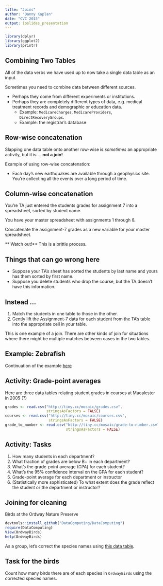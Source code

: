 ```yaml
---
title: "Joins"
author: "Danny Kaplan"
date: "CVC 2015"
output: ioslides_presentation
---
```


```r
library(dplyr)
library(ggplot2)
library(printr)
```

## Combining Two Tables

All of the data verbs we have used up to now take a single data table as an input.

Sometimes you need to combine data between different sources.

* Perhaps they come from different experiments or institutions.
* Perhaps they are completely different types of data, e.g. medical treatment records and demographic or education data.
    - Example: `MedicareCharges`, `MedicareProviders`, `DirectRecoveryGroups`.
    - Example: the registrar's database

## Row-wise concatenation

Slapping one data table onto another row-wise is *sometimes* an appropriate activity, but it is ... **not a join!**

Example of using row-wise concatenation:

* Each day's new earthquakes are available through a geophysics site.  You're collecting all the events over a long period of time.

## Column-wise concatenation

You're TA just entered the students grades for assignment 7 into a spreadsheet, sorted by student name.

You have your master spreadsheet with assignments 1 through 6.

Concatenate the assignment-7 grades as a new variable for your master spreadsheet.


** Watch out!** This is a brittle process. 

## Things that can go wrong here

* Suppose your TA's sheet has sorted the students by last name and yours has them sorted by first name.
* Suppose you delete students who drop the course, but the TA doesn't have this information.

## Instead ...

1. Match the students in one table to those in the other.
2. Gently lift the Assignment-7 data for each student from the TA's table into the appropriate cell in your table.

This is one example of a join. There are other kinds of join for situations where there might be multiple matches between cases in the two tables.

## Example: Zebrafish

Continuation of the example [here](../Wrangling/Zebrafish.html) 


## Activity: Grade-point averages

Here are three data tables relating student grades in courses at Macalester in 2005 (?)

```r
grades <- read.csv("http://tiny.cc/mosaic/grades.csv",
                   stringsAsFactors = FALSE)
courses <- read.csv("http://tiny.cc/mosaic/courses.csv",
                    stringsAsFactors = FALSE)
grade_to_number <- read.csv("http://tiny.cc/mosaic/grade-to-number.csv",
                            stringsAsFactors = FALSE)
```

## Activity: Tasks

1. How many students in each department?
#. What fraction of grades are below B+ in each department?
#. What's the grade-point average (GPA) for each student?
#. What's the 95% confidence interval on the GPA for each student?
#. Grade-point average for each department or instructor
#. (Statistically more sophisticated) To what extent does the grade reflect the student or the department or instructor?

## Joining for cleaning

Birds at the Ordway Nature Preserve

```r
devtools::install_github("DataComputing/DataComputing")
require(DataComputing)
View(OrdwayBirds)
help(OrdwayBirds)
```

As a group, let's correct the species names using [this data table](https://docs.google.com/spreadsheets/d/1GDKeulVSRXL7Q_5Q0a7Offc_IPX2T4sZ80VN5VLASew/edit#gid=0).

## Task for the birds

Count how many birds there are of each species in `OrdwayBirds` using the corrected species names.


